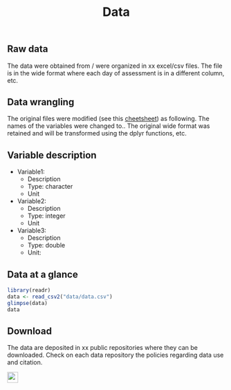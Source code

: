 % Data 
## Raw data 

The data were obtained from / were organized in xx excel/csv files. The file is in the wide format where each day of assessment is in a different column, etc.

## Data wrangling

The original files were modified (see this [cheetsheet](https://github.com/rstudio/cheatsheets/raw/master/data-transformation.pdf)) as following. The names of the variables were changed to.. The original wide format was retained and will be transformed using the dplyr functions, etc.

## Variable description

- Variable1: 
  - Description 
  - Type: character
  - Unit

- Variable2: 
  - Description 
  - Type: integer
  - Unit

- Variable3: 
  - Description 
  - Type: double
  - Unit:

## Data at a glance

```r
library(readr)
data <- read_csv2("data/data.csv")
glimpse(data)
data
```

## Download 

The data are deposited in xx public repositories where they can be downloaded. Check on each data repository the policies regarding data use and citation.

<img src = "https://osf.io/static/img/circle_logo.png" width = "25">
[](DOI 10.17605/OSF.IO/7D3CH) 



